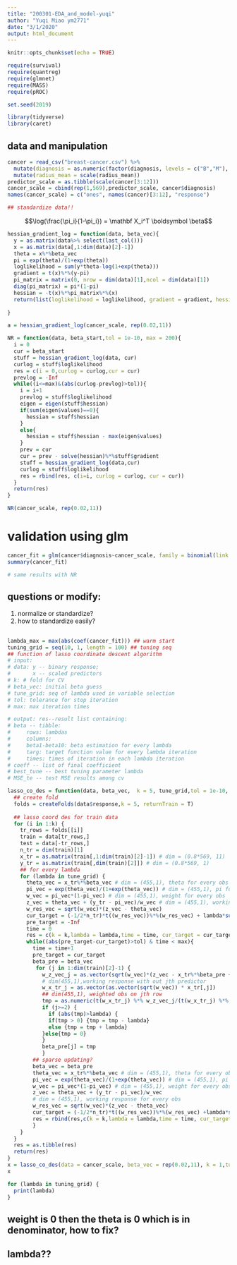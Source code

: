 ```yaml
---
title: "200301-EDA_and_model-yuqi"
author: "Yuqi Miao ym2771"
date: "3/1/2020"
output: html_document
---
```


```r
knitr::opts_chunk$set(echo = TRUE)

require(survival)
require(quantreg)
require(glmnet)
require(MASS)
require(pROC)

set.seed(2019)
```

```r
library(tidyverse)
library(caret)

```

## data and manipulation
```r
cancer = read_csv("breast-cancer.csv") %>% 
  mutate(diagnosis = as.numeric(factor(diagnosis, levels = c("B","M"), labels = c(0,1)))-1) %>% 
  mutate(radius_mean = scale(radius_mean))
predictor_scale = as.tibble(scale(cancer[3:12]))
cancer_scale = cbind(rep(1,569),predictor_scale, cancer$diagnosis)
names(cancer_scale) = c("ones", names(cancer)[3:12], "response")

## standardize data!!
```

$$\log(\frac{\pi_i}{1-\pi_i}) = \mathbf X_i^T \boldsymbol \beta$$

```r
hessian_gradient_log = function(data, beta_vec){
  y = as.matrix(data%>% select(last_col()))
  x = as.matrix(data[,1:dim(data)[2]-1])
  theta = x%*%beta_vec
  pi = exp(theta)/(1+exp(theta))
  loglikelihood = sum(y*theta-log(1+exp(theta)))
  gradient = t(x)%*%(y-pi)
  pi_matrix = matrix(0, nrow = dim(data)[1],ncol = dim(data)[1])
  diag(pi_matrix) = pi*(1-pi)
  hessian = -t(x)%*%pi_matrix%*%(x)
  return(list(loglikelihood = loglikelihood, gradient = gradient, hessian = hessian))
  
}

a = hessian_gradient_log(cancer_scale, rep(0.02,11))

```

```r
NR = function(data, beta_start,tol = 1e-10, max = 200){
  i = 0
  cur = beta_start
  stuff = hessian_gradient_log(data, cur)
  curlog = stuff$loglikelihood
  res = c(i = 0,curlog = curlog,cur = cur)
  prevlog = -Inf
  while((i<=max)&(abs(curlog-prevlog)>tol)){
    i = i+1
    prevlog = stuff$loglikelihood
    eigen = eigen(stuff$hessian)
    if(sum(eigen$values)==0){
      hessian = stuff$hessian
    }
    else{
      hessian = stuff$hessian - max(eigen$values)
    }
    prev = cur
    cur = prev - solve(hessian)%*%stuff$gradient
    stuff = hessian_gradient_log(data,cur)
    curlog = stuff$loglikelihood
    res = rbind(res, c(i=i, curlog = curlog, cur = cur))
  }
  return(res)
}

NR(cancer_scale, rep(0.02,11))
```

# validation using glm
```r
cancer_fit = glm(cancer$diagnosis~cancer_scale, family = binomial(link = "logit"))
summary(cancer_fit)

# same results with NR
```

## questions or modify:

1. normalize or standardize?
2. how to standardize easily?

##
```r
lambda_max = max(abs(coef(cancer_fit))) ## warm start
tuning_grid = seq(10, 1, length = 100) ## tuning seq
## function of lasso coordinate descent algorithm
# input:
# data: y -- binary response;
#       x -- scaled predictors
# k: # fold for CV
# beta_vec: initial beta guess
# tune_grid: seq of lambda used in variable selection
# tol: tolerance for stop iteration
# max: max iteration times

# output: res--result list containing:
# beta -- tibble:
#     rows: lambdas
#     columns:
#     beta1-beta10: beta estimation for every lambda
#     targ: target function value for every lambda iteration
#     times: times of iteration in each lambda iteration
# coeff -- list of final coefficient
# best_tune -- best tuning parameter lambda
# MSE_te -- test MSE results among cv

lasso_co_des = function(data, beta_vec,  k = 5, tune_grid,tol = 1e-10, max = 200){
  ## create fold
  folds = createFolds(data$response,k = 5, returnTrain = T)
  
  ## lasso coord des for train data
  for (i in 1:k) {
    tr_rows = folds[[i]]
    train = data[tr_rows,]
    test = data[-tr_rows,]
    n_tr = dim(train)[1]
    x_tr = as.matrix(train[,1:dim(train)[2]-1]) # dim = (0.8*569, 11)
    y_tr = as.matrix(train[,dim(train)[2]]) # dim = (0.8*569, 1)
    ## for every lambda
    for (lambda in tune_grid) {
      theta_vec = x_tr%*%beta_vec # dim = (455,1), theta for every obs
      pi_vec = exp(theta_vec)/(1+exp(theta_vec)) # dim = (455,1), pi for every obs
      w_vec = pi_vec*(1-pi_vec) # dim = (455,1), weight for every obs 
      z_vec = theta_vec + (y_tr - pi_vec)/w_vec # dim = (455,1), working response for every obs 
      w_res_vec = sqrt(w_vec)*(z_vec - theta_vec)
      cur_target = (-1/2*n_tr)*t((w_res_vec))%*%(w_res_vec) + lambda*sum(abs(beta_vec[-1]))
      pre_target = -Inf
      time = 0
      res = c(k = k,lambda = lambda,time = time, cur_target = cur_target, beta_vec = beta_vec)
      while((abs(pre_target-cur_target)>tol) & time < max){
        time = time+1
        pre_target = cur_target
        beta_pre = beta_vec
         for (j in 1:dim(train)[2]-1) {
           w_z_vec_j = as.vector(sqrt(w_vec)*(z_vec - x_tr%*%beta_pre + as.vector(x_tr[,j]*beta_pre[j])))
           # dim(455,1),working response with out jth predictor
           w_x_tr_j = as.vector(as.vector(sqrt(w_vec)) * x_tr[,j])
           ## dim(455,1), weighted obs on jth row
           tmp = as.numeric(t(w_x_tr_j) %*% w_z_vec_j/(t(w_x_tr_j) %*% w_x_tr_j))
           if (j>=2) {
             if (abs(tmp)>lambda) {
             if(tmp > 0) {tmp = tmp - lambda}
             else {tmp = tmp + lambda}
           }else{tmp = 0}
           } 
           beta_pre[j] = tmp
           }
        ## sparse updating?
        beta_vec = beta_pre
        theta_vec = x_tr%*%beta_vec # dim = (455,1), theta for every obs
        pi_vec = exp(theta_vec)/(1+exp(theta_vec)) # dim = (455,1), pi for every obs
        w_vec = pi_vec*(1-pi_vec) # dim = (455,1), weight for every obs 
        z_vec = theta_vec + (y_tr - pi_vec)/w_vec 
        # dim = (455,1), working response for every obs 
        w_res_vec = sqrt(w_vec)*(z_vec - theta_vec)
        cur_target = (-1/2*n_tr)*t((w_res_vec))%*%(w_res_vec) +lambda*sum(abs(beta_vec[-1]))
        res = rbind(res,c(k = k,lambda = lambda,time = time, cur_target = cur_target, beta_vec))
        }
    }
  }
  res = as.tibble(res)
  return(res)
}
x = lasso_co_des(data = cancer_scale, beta_vec = rep(0.02,11), k = 1,tune_grid = tuning_grid,max = 500)
x

for (lambda in tuning_grid) {
  print(lambda)
}
```

## weight is 0 then the theta is 0 which is in denominator, how to fix?

## lambda??






